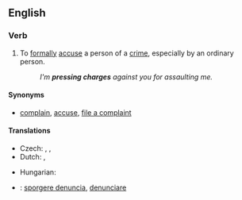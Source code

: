 ==English==

===Verb===
{{head|en|verb|head=[[press]] [[charge|charges]]}}

# {{context|intransitive|legal|lang=en}} To [[formal]]ly [[accuse]] a person of a [[crime]], especially by an ordinary person.
#: ''I'm '''pressing charges''' against you for assaulting me.''

====Synonyms====
* {{sense|formally accuse of a crime}} [[complain]], [[accuse]], [[file a complaint]]

====Translations====
{{trans-top|to formally accuse a person of a crime}}
* Czech: {{t|cs|vznést obvinění}}, {{t|cs|podat žalobu}}, {{t|cs|zahájit soudní řízení}}
* Dutch: {{t+|nl|aanklagen}}, {{t+|nl|vervolgen}}
{{trans-mid}}
* Hungarian: {{t|hu|feljelent}}
{{trans-bottom}}

{{checktrans-top}}
* {{ttbc|it}}: [[sporgere denuncia]], [[denunciare]]
{{trans-bottom}}